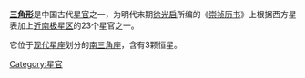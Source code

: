 '''[[三角形|三角形]]'''是中国古代[[星官|星官]]之一，为明代末期[[徐光启|徐光启]]所编的《[[崇祯历书|崇祯历书]]》上根据西方星表加上[[近南极星区|近南极星区]]的23个星官之一。

它位于[[星座列表|现代星座]]划分的[[南三角座|南三角座]]，含有3颗恒星。

[[Category:星官|Category:星官]]